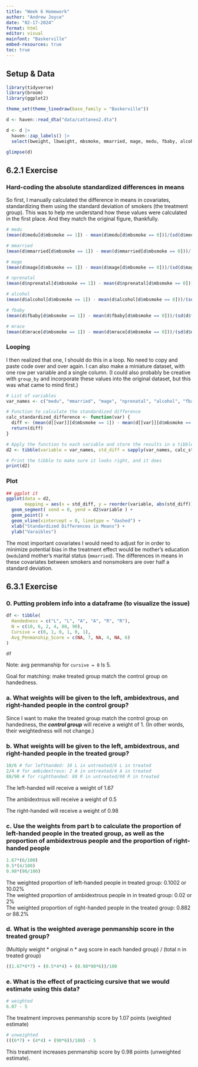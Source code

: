 ```yaml
---
title: "Week 6 Homework"
author: "Andrew Joyce"
date: "02-17-2024"
format: html
editor: visual
mainfont: "Baskerville"
embed-resources: true
toc: true
---
```


## Setup & Data

```r
library(tidyverse)
library(broom)
library(ggplot2)

theme_set(theme_linedraw(base_family = "Baskerville"))

d <- haven::read_dta("data/cattaneo2.dta")

d <- d |>  
  haven::zap_labels() |>             
  select(bweight, lbweight, mbsmoke, mmarried, mage, medu, fbaby, alcohol, mrace, nprenatal)

glimpse(d)
```

## 6.2.1 Exercise

### Hard-coding the absolute standardized differences in means

So first, I manually calculated the difference in means in covariates, standardizing them using the standard deviation of smokers (the treatment group). This was to help me understand how these values were calculated in the first place. And they match the original figure, thankfully.

```r
# medu
(mean(d$medu[d$mbsmoke == 1]) - mean(d$medu[d$mbsmoke == 0]))/(sd(d$medu[d$mbsmoke == 1]))

# mmarried
(mean(d$mmarried[d$mbsmoke == 1]) - mean(d$mmarried[d$mbsmoke == 0]))/(sd(d$mmarried[d$mbsmoke == 1]))

# mage
(mean(d$mage[d$mbsmoke == 1]) - mean(d$mage[d$mbsmoke == 0]))/(sd(d$mage[d$mbsmoke == 1]))

# nprenatal
(mean(d$nprenatal[d$mbsmoke == 1]) - mean(d$nprenatal[d$mbsmoke == 0]))/(sd(d$nprenatal[d$mbsmoke == 1]))

# alcohol
(mean(d$alcohol[d$mbsmoke == 1]) - mean(d$alcohol[d$mbsmoke == 0]))/(sd(d$alcohol[d$mbsmoke == 1]))

# fbaby
(mean(d$fbaby[d$mbsmoke == 1]) - mean(d$fbaby[d$mbsmoke == 0]))/(sd(d$fbaby[d$mbsmoke == 1]))

# mrace
(mean(d$mrace[d$mbsmoke == 1]) - mean(d$mrace[d$mbsmoke == 0]))/(sd(d$mrace[d$mbsmoke == 1]))

```

### Looping

I then realized that one, I should do this in a loop. No need to copy and paste code over and over again. I can also make a miniature dataset, with one row per variable and a single column. (I could also probably be creative with `group_by` and incorporate these values into the original dataset, but this was what came to mind first.)

```r
# List of variables
var_names <- c("medu", "mmarried", "mage", "nprenatal", "alcohol", "fbaby", "mrace")

# Function to calculate the standardized difference
calc_standardized_difference <- function(var) {
  diff <- (mean(d[[var]][d$mbsmoke == 1]) - mean(d[[var]][d$mbsmoke == 0])) / (sd(d[[var]][d$mbsmoke == 1]))
  return(diff)
}

# Apply the function to each variable and store the results in a tibble
d2 <- tibble(variable = var_names, std_diff = sapply(var_names, calc_standardized_difference))

# Print the tibble to make sure it looks right, and it does
print(d2)

```

### Plot

```r
## ggplot it
ggplot(data = d2,
       mapping = aes(x = std_diff, y = reorder(variable, abs(std_diff)))) + 
  geom_segment( xend = 0, yend = d2$variable ) + 
  geom_point() +
  geom_vline(xintercept = 0, linetype = "dashed") +
  xlab("Standardized Differences in Means") + 
  ylab("Varaibles")
```

The most important covariates I would need to adjust for in order to minimize potential bias in the treatment effect would be mother's education (`medu`)and mother's marital status (`mmarried`). The differences in means in these covariates between smokers and nonsmokers are over half a standard deviation.

## 6.3.1 Exercise

### 0. Putting problem info into a dataframe (to visualize the issue)

```r
df <- tibble(
  Handedness = c("L", "L", "A", "A", "R", "R"),
  N = c(10, 6, 2, 4, 88, 90),
  Cursive = c(0, 1, 0, 1, 0, 1),
  Avg_Penmanship_Score = c(NA, 7, NA, 4, NA, 6)
)

df

```

Note: avg penmanship for `cursive = 0` Is 5.

Goal for matching: make treated group match the control group on handedness.

### a. What weights will be given to the left, ambidextrous, and right-handed people in the control group?

Since I want to make the treated group match the control group on handedness, the ***control group*** will receive a weight of 1. (In other words, their weightedness will not change.)

### b. What weights will be given to the left, ambidextrous, and right-handed people in the treated group?

```r
10/6 # for lefthanded: 10 L in untreated/6 L in treated
2/4 # for ambidextrous: 2 A in untreated/4 A in treated
88/90 # for righthanded: 88 R in untreated/90 R in treated

```

The left-handed will receive a weight of 1.67

The ambidextrous will receive a weight of 0.5

The right-handed will receive a weight of 0.98

### c. Use the weights from part b to calculate the proportion of left-handed people in the treated group, as well as the proportion of ambidextrous people and the proportion of right-handed people

```r
1.67*(6/100)
0.5*(4/100)
0.98*(90/100)
```

The weighted proportion of left-handed people in treated group: 0.1002 or 10.02%\
The weighted proportion of ambidextrous people in in treated group: 0.02 or 2%\
The weighted proportion of right-handed people in the treated group: 0.882 or 88.2%

### d. What is the weighted average penmanship score in the treated group?

(Multiply weight \* original n \* avg score in each handed group) / (total n in treated group)

```r
((1.67*6*7) + (0.5*4*4) + (0.98*90*6))/100
```

### e. What is the effect of practicing cursive that we would estimate using this data?

```r
# weighted
6.07 - 5
```

The treatment improves penmanship score by 1.07 points (weighted estimate)

```r
# unweighted
(((6*7) + (4*4) + (90*6))/100) - 5
```

This treatment increases penmanship score by 0.98 points (unweighted estimate).
